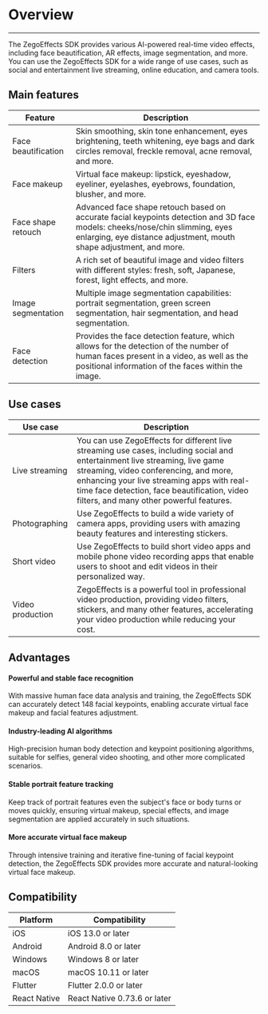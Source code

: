 # Overview
---

The ZegoEffects SDK provides various AI-powered real-time video effects, including face beautification, AR effects, image segmentation, and more. You can use the ZegoEffects SDK for a wide range of use cases, such as social and entertainment live streaming, online education, and camera tools.

## Main features

| Feature | Description |
| --- | --- |
| Face beautification | Skin smoothing, skin tone enhancement, eyes brightening, teeth whitening, eye bags and dark circles removal, freckle removal, acne removal, and more. |
| Face makeup | Virtual face makeup: lipstick, eyeshadow, eyeliner, eyelashes, eyebrows, foundation, blusher, and more. |
| Face shape retouch | Advanced face shape retouch based on accurate facial keypoints detection and 3D face models: cheeks/nose/chin slimming, eyes enlarging, eye distance adjustment, mouth shape adjustment, and more. |
| Filters  | A rich set of beautiful image and video filters with different styles: fresh, soft, Japanese, forest, light effects, and more. |
| Image segmentation | Multiple image segmentation capabilities: portrait segmentation, green screen segmentation, hair segmentation, and head segmentation. |
| Face detection | Provides the face detection feature, which allows for the detection of the number of human faces present in a video, as well as the positional information of the faces within the image. |


## Use cases

| Use case | Description |
| --- | --- |
| Live streaming | You can use ZegoEffects for different live streaming use cases, including social and entertainment live streaming, live game streaming, video conferencing, and more, enhancing your live streaming apps with real-time face detection, face beautification, video filters, and many other powerful features. |
| Photographing | Use ZegoEffects to build a wide variety of camera apps, providing users with amazing beauty features and interesting stickers. |
| Short video | Use ZegoEffects to build short video apps and mobile phone video recording apps that enable users to shoot and edit videos in their personalized way. |
| Video production | ZegoEffects is a powerful tool in professional video production, providing video filters, stickers, and many other features, accelerating your video production while reducing your cost. |


## Advantages

#### Powerful and stable face recognition

With massive human face data analysis and training, the ZegoEffects SDK can accurately detect 148 facial keypoints, enabling accurate virtual face makeup and facial features adjustment.

#### Industry-leading AI algorithms

High-precision human body detection and keypoint positioning algorithms, suitable for selfies, general video shooting, and other more complicated scenarios.

#### Stable portrait feature tracking

Keep track of portrait features even the subject's face or body turns or moves quickly, ensuring virtual makeup, special effects, and image segmentation are applied accurately in such situations.

#### More accurate virtual face makeup

Through intensive training and iterative fine-tuning of facial keypoint detection, the ZegoEffects SDK provides more accurate and natural-looking virtual face makeup.

## Compatibility

| Platform | Compatibility |
| --- | --- |
| iOS | iOS 13.0 or later |
| Android | Android 8.0 or later |
| Windows | Windows 8 or later |
| macOS | macOS 10.11 or later |
| Flutter | Flutter 2.0.0 or later |
| React Native | React Native 0.73.6 or later |
